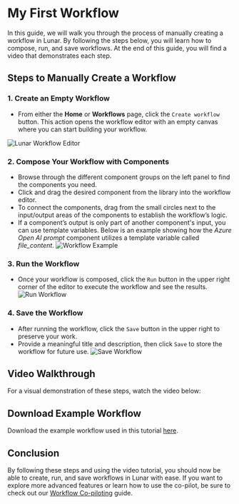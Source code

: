 
# My First Workflow

In this guide, we will walk you through the process of manually creating a workflow in Lunar. By following the steps below, you will learn how to compose, run, and save workflows. At the end of this guide, you will find a video that demonstrates each step.

<!-- To learn how to create workflows using the co-pilot feature instead, visit the [Workflow Co-piloting](copilot.md) page. -->

## Steps to Manually Create a Workflow

### 1. **Create an Empty Workflow**
   - From either the **Home** or **Workflows** page, click the `Create workflow` button. This action opens the workflow editor with an empty canvas where you can start building your workflow.
   <!-- ![Lunar Workflow](img/lunar_workflows_3.png) -->
   ![Lunar Workflow Editor](img/lunar_workflow_editor_empty.png)

### 2. **Compose Your Workflow with Components**
   - Browse through the different component groups on the left panel to find the components you need.
   - Click and drag the desired component from the library into the workflow editor.
   - To connect the components, drag from the small circles next to the input/output areas of the components to establish the workflow’s logic.
   - If a component’s output is only part of another component's input, you can use template variables. Below is an example showing how the *Azure Open AI prompt* component utilizes a template variable called *file_content*.
   ![Workflow Example](img/lunar_generated_workflow.png)

### 3. **Run the Workflow**
   - Once your workflow is composed, click the `Run` button in the upper right corner of the editor to execute the workflow and see the results.
   ![Run Workflow](img/lunar_workflow_ran.png)

### 4. **Save the Workflow**
   - After running the workflow, click the `Save` button in the upper right to preserve your work.
   - Provide a meaningful title and description, then click `Save` to store the workflow for future use.
   ![Save Workflow](img/lunar_save_workflow.png)

## Video Walkthrough

For a visual demonstration of these steps, watch the video below:

<ReactPlayer playing controls url='/simple_workflow.webm' />


## Download Example Workflow

<!-- Download the example workflow above [here](./workflows/f9bd4b4f-ff98-4207-87be-ac8e1ee42494.json) -->
Download the example workflow used in this tutorial <a href="./workflows/f9bd4b4f-ff98-4207-87be-ac8e1ee42494.json" download>here</a>.


## Conclusion

By following these steps and using the video tutorial, you should now be able to create, run, and save workflows in Lunar with ease. If you want to explore more advanced features or learn how to use the co-pilot, be sure to check out our [Workflow Co-piloting](copilot) guide.
